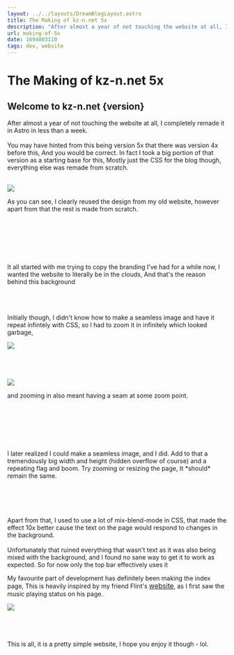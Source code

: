 ```yaml
---
layout: ../../layouts/DreamBlogLayout.astro
title: The Making of kz-n.net 5x
description: "After almost a year of not touching the website at all, I completely remade it in Astro in less than a week, Here's how."
url: making-of-5x
date: 1694003110
tags: dev, website
---
```



# The Making of kz-n.net 5x
## Welcome to kz-n.net {version}

After almost a year of not touching the website at all, I completely remade it in Astro in less than a week.
<br></br>
You may have hinted from this being version 5x that there was version 4x before this, And you would be correct. In fact I took a big portion of that version as a starting base for this, Mostly just the CSS for the blog though, everything else was remade from scratch.
<br></br>

<div className="blog-comparison">
    <img className="blog-comparison-img" src="https://cdn.discordapp.com/attachments/700674340277977109/1148942842702614669/comparison.png"></img>
    <p className="font-mono">As you can see, I clearly reused the design from my old website, however apart from that the rest is made from scratch.</p>
</div>
<br></br>
<br></br>
<br></br>
It all started with me trying to copy the branding I've had for a while now, I wanted the website to literally be in the clouds, And that's the reason behind this background
<br></br>
<br></br>
<div className="blog-comparison">
    <p className="font-mono">Initially though, I didn't know how to make a seamless image and have it repeat infintely with CSS, so I had to zoom it in infinitely which looked garbage,</p>
    <img className="blog-comparison-img" src="https://cdn.discordapp.com/attachments/700674340277977109/1148937853947084810/image.png"></img>
</div>
<br></br>
<br></br>
<div className="blog-comparison">
    <img className="blog-comparison-img" src="https://media.discordapp.net/attachments/928063179622334465/1147944380804644964/image.png?width=515&height=249"></img>
    <p className="font-mono">and zooming in also meant having a seam at some zoom point.</p>
</div>
<br></br>
<br></br>
<br></br>
I later realized I could make a seamless image, and I did. Add to that a tremendously big width and height (hidden overflow of course) and a repeating flag and boom. Try zooming or resizing the page, It *should* remain the same.
<br></br>
<br></br>
<br></br>
Apart from that, I used to use a lot of mix-blend-mode in CSS, that made the effect 10x better cause the text on the page would respond to changes in the background.
<br></br>
Unfortunately that ruined everything that wasn't text as it was also being mixed with the background, and I found no sane way to get it to work as expected.
So for now only the top bar effectively uses it
<div className="blog-comparison">
    <p className="font-mono">My favourite part of development has definitely been making the index page, This is heavily inspired by my friend Flint's <a style="font-size: 110%" class="dream-text font-mono mix-difference" href="https://fl1nt.dev">website</a>, as I first saw the music playing status on his page.</p>
    <img className="blog-comparison-img" src="https://cdn.discordapp.com/attachments/700674340277977109/1148946494062338109/image.png?width=515&height=249"></img>
</div>
<br></br>
<br></br>
This is all, it is a pretty simple website, I hope you enjoy it though - lol.